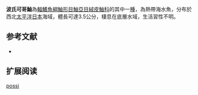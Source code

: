 {{Speciesbox
| name = 波氏可哥鮋
| status = NE
| status_system = IUCN3.1
| genus = Cocotropus
| species = possi
| authority = Imamura & Shinohara, 2008 
| synonyms = 
}}
'''波氏可哥鮋'''為[[輻鰭魚綱|輻鰭魚綱]][[鮋形目|鮋形目]][[鮋亞目|鮋亞目]][[絨皮鮋科|絨皮鮋科]]的其中一[[種|種]]，為熱帶海水魚，分布於西北[[太平洋|太平洋]][[日本|日本]]海域，體長可達3.5公分，棲息在底層水域，生活習性不明。
==参考文献==
*{{FishBase_species|genus=Cocotropus|species=possi|year=2014|month=6}}

== 扩展阅读 ==
{{refbegin}}
{{wikispecies-inline|Cocotropus possi|波氏可哥鮋}}
{{refend}}
{{Taxonbar|from=Q2290098}}

[[Category:可哥鮋屬|possi]]


{{鮋形目小作品}}